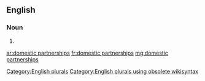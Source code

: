 ==English==

===Noun===
{{head|en}}

# {{plural of|domestic partnership}}

[[Category:English plurals]][[Category:English plurals using obsolete wikisyntax]]

[[ar:domestic partnerships]]
[[fr:domestic partnerships]]
[[mg:domestic partnerships]]